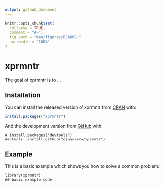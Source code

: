 ```yaml
---
output: github_document
---
```


<!-- README.md is generated from README.Rmd. Please edit that file -->

```r
knitr::opts_chunk$set(
  collapse = TRUE,
  comment = "#>",
  fig.path = "man/figures/README-",
  out.width = "100%"
)
```
# xprmntr

<!-- badges: start -->
<!-- badges: end -->

The goal of xprmntr is to ...

## Installation

You can install the released version of xprmntr from [CRAN](https://CRAN.R-project.org) with:

``` r
install.packages("xprmntr")
```

And the development version from [GitHub](https://github.com/) with:

``` 
# install.packages("devtools")
devtools::install_github("djnavarro/xprmntr")
```
## Example

This is a basic example which shows you how to solve a common problem:

```
library(xprmntr)
## basic example code
```
